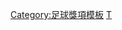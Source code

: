 {{Navbox
|bodyclass=hlist

|name = 1994/95年英超PFA年度最佳陣容
|title = [[1994年至1995年英格蘭超級聯賽|1994/95年度英超]][[PFA年度最佳陣容]]
|titlestyle = background: gold;
|list1 = 
* 門將：[[添姆·科華斯|科華斯]] 
* 後衛：[[羅拔·鍾斯|鍾斯]] 
* 後衛：[[哥連·亨特利|亨特利]] 
* 後衛：[[加里·帕莱斯特|巴里斯達]] 
* 後衛：[[格萊姆·拿索斯|拿索斯]] 
* 中場：[[添姆·舒活|舒活]] 
* 中場：[[馬菲·拿鐵斯|拿鐵斯]] 
* 中場：[[保罗·因斯|恩斯]] 
* 前鋒：[[尤尔根·克林斯曼|奇連士文]] 
* 前鋒：[[基斯·瑟頓|瑟頓]] 
* 前鋒：[[阿兰·希勒|舒利亞]]}}<noinclude>
[[Category:足球獎項模板]]
[[Category:英格蘭足球超級聯賽模板|T]]

</noinclude>